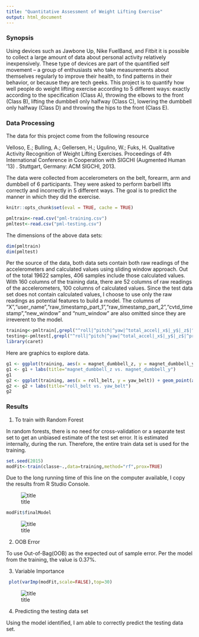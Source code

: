 ```yaml
---
title: "Quantitative Assessment of Weight Lifting Exercise"
output: html_document
---
```


### Synopsis

Using devices such as Jawbone Up, Nike FuelBand, and Fitbit it is possible to collect a large amount of data about personal activity relatively inexpensively. These type of devices are part of the quantified self movement – a group of enthusiasts who take measurements about themselves regularly to improve their health, to find patterns in their behavior, or because they are tech geeks. This project is to quantify how well people do weight lifting exercise according to 5 different ways: exactly according to the specification (Class A), throwing the elbows to the front (Class B), lifting the dumbbell only halfway (Class C), lowering the dumbbell only halfway (Class D) and throwing the hips to the front (Class E).

### Data Processing
The data for this project come from the following resource

Velloso, E.; Bulling, A.; Gellersen, H.; Ugulino, W.; Fuks, H. Qualitative Activity Recognition of Weight Lifting Exercises. Proceedings of 4th International Conference in Cooperation with SIGCHI (Augmented Human '13) . Stuttgart, Germany: ACM SIGCHI, 2013.

The data were collected from accelerometers on the belt, forearm, arm and dumbbell of 6 participants.  They were asked to perform barbell lifts correctly and incorrectly in 5 different ways. The goal is to predict the manner in which they did the exercise.

```r
knitr::opts_chunk$set(eval = TRUE, cache = TRUE)
```

```r
pmltrain<-read.csv("pml-training.csv")
pmltest<-read.csv("pml-testing.csv")
```

The dimensions of the above data sets:
```r
dim(pmltrain)
dim(pmltest)
```

Per the source of the data, both data sets contain both raw readings of the accelerometers and calculated values using sliding window approach. Out of the total 19622 samples, 406 samples include those calculated values.  With 160 columns of the training data, there are 52 columns of raw readings of the accelerometers, 100 columns of calculated values. Since the test data set does not contain calculated values, I choose to use only the raw readings as potential features to build a model.  The columns of "X","user_name","raw_timestamp_part_1","raw_timestamp_part_2","cvtd_timestamp","new_window" and "num_window" are also omitted since they are irreverent to the model.

```r
training<-pmltrain[,grepl("^roll|^pitch|^yaw|^total_accel|_x$|_y$|_z$|^classe$",names(pmltrain))]
testing<-pmltest[,grepl("^roll|^pitch|^yaw|^total_accel|_x$|_y$|_z$|^problem_id$",names(pmltest))]
library(caret)
```

Here are graphics to explore data.

```r
g1 <- ggplot(training, aes(x = magnet_dumbbell_z, y = magnet_dumbbell_y)) + geom_point(aes(color=classe)) + facet_wrap(~classe) + scale_y_continuous(limits=c(-1000,1000))
g1 <- g1 + labs(title="magnet_dumbbell_z vs. magnet_dumbbell_y")
g1
g2 <- ggplot(training, aes(x = roll_belt, y = yaw_belt)) + geom_point(aes(color=classe)) + facet_wrap(~classe) 
g2 <- g2 + labs(title="roll_belt vs. yaw_belt")
g2
```

### Results

1. To train with Random Forest

In random forests, there is no need for cross-validation or a separate test set to get an unbiased estimate of the test set error. It is estimated internally, during the run.  Therefore, the entire train data set is used for the training.

```r
set.seed(2015)
modFit<-train(classe~.,data=training,method="rf",prox=TRUE)
```

Due to the long running time of this line on the computer available, I copy the results from R Studio Console.

![title](modFit.png)

```r
modFit$finalModel
```

![title](model.png)

2. OOB Error

To use Out-of-Bag(OOB) as the expected out of sample error.  Per the model from the training, the value is 0.37%.  

3. Variable Importance

```r
 plot(varImp(modFit,scale=FALSE),top=30)
```

![title](imp.png)

4.  Predicting the testing data set

Using the model identified, I am able to correctly predict the testing data set.